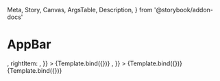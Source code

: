   Meta,
  Story,
  Canvas,
  ArgsTable,
  Description,
} from '@storybook/addon-docs'


<Meta title="Components/AppBar" argTypes={{}} />

# AppBar

<Description of={AppBar} />


<Canvas isColumn>
  <Story
    name="AppBar with left and right icons"
    args={{
      title: 'Appbar header',
      leftItem: <PropertyIcon />,
      rightItem: <PropertyIcon />,
    }}
  >
    {Template.bind({})}
  </Story>
  <Story
    name="AppBar with title and left icon"
    args={{
      title: 'Appbar header',
      leftItem: <PropertyIcon />,
    }}
  >
    {Template.bind({})}
  </Story>
  <Story
    name="AppBar with title only"
    args={{
      title: 'Header title',
    }}
  >
    {Template.bind({})}
  </Story>
</Canvas>

<ArgsTable of={AppBar} />
